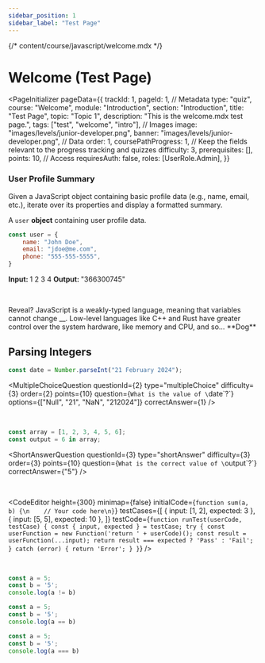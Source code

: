 ```yaml
---
sidebar_position: 1
sidebar_label: "Test Page"
---
```

{/* content/course/javascript/welcome.mdx */}


# Welcome (Test Page)

<PageInitializer
    pageData={{
        trackId: 1,
        pageId: 1,
        // Metadata
        type: "quiz",
        course: "Welcome",
        module: "Introduction",
        section: "Introduction",
        title: "Test Page",
        topic: "Topic 1",
        description: "This is the welcome.mdx test page.",
        tags: ["test", "welcome", "intro"],
        // Images
        image: "images/levels/junior-developer.png",
        banner: "images/levels/junior-developer.png",
        // Data
        order: 1,
        coursePathProgress: 1, // Keep the fields relevant to the progress tracking and quizzes
        difficulty: 3,
        prerequisites: [],
        points: 10,
        // Access
        requiresAuth: false,
        roles: [UserRole.Admin],
    }}
>


### User Profile Summary

Given a JavaScript object containing basic profile data (e.g., name, email, etc.), iterate over its properties and display a formatted summary.


A `user` <Blue>**object**</Blue> containing user profile data.

```JavaScript
const user = {
    name: "John Doe",
    email: "jdoe@me.com",
    phone: "555-555-5555",
}
```
<CodeBlock className="codeblock">
  <b>Input: </b>1 2 3 4
  <b>Output: </b>"366300745"
</CodeBlock>

<TrueFalseQuestion
    questionId={1}
    order={1}
    difficulty={2}
    question="JavaScript is a strongly-typed language."
    correctAnswer={false}
    points={10}
/>
<br />

<Accordion1 title="Explanation">
    Reveal? JavaScript is a weakly-typed language, meaning that variables cannot
    change __. Low-level languages like C++ and Rust have greater control over
    the system hardware, like memory and CPU, and so... **Dog**
</Accordion1>

<br />

## Parsing Integers

```js
const date = Number.parseInt("21 February 2024");
```

<MultipleChoiceQuestion
    questionId={2}
    type="multipleChoice"
    difficulty={3}
    order={2}
    points={10}
    question={`What is the value of \`date\`?`}
    options={["Null", "21", "NaN", "212024"]}
    correctAnswer={1}
/>

<br />

```js
const array = [1, 2, 3, 4, 5, 6];
const output = 6 in array;
```

<ShortAnswerQuestion
  questionId={3}
  type="shortAnswer"
  difficulty={3}
  order={3}
  points={10}
  question={`What is the correct value of \`output\`?`}
  correctAnswer={"5"} 
/>

<br />

<CodeEditor
    height={300}
    minimap={false}
    initialCode={`function sum(a, b) {\n    // Your code here\n}`}
    testCases={[
        { input: [1, 2], expected: 3 },
        { input: [5, 5], expected: 10 },
    ]}
    testCode={`function runTest(userCode, testCase) {
        const { input, expected } = testCase;
        try {
            const userFunction = new Function('return ' + userCode)();
            const result = userFunction(...input);
            return result === expected ? 'Pass' : 'Fail';
        } catch (error) {
            return 'Error';
        }
    }`}
/>

<br />

```js title="Block 1"
const a = 5;
const b = '5';
console.log(a != b)
```
```js title="Block 2"
const a = 5;
const b = '5';
console.log(a == b)
```
```js title="Block 3"
const a = 5;
const b = '5';
console.log(a === b)
```

<CodeChoiceQuestion
  questionId={4}
  correctAnswer={2}
  points={10}
  order={4}
  question="Choose the correct block of code."
/>


<br />
<TestComponent />


<ResetButton />
<SubmitButton />

</PageInitializer>